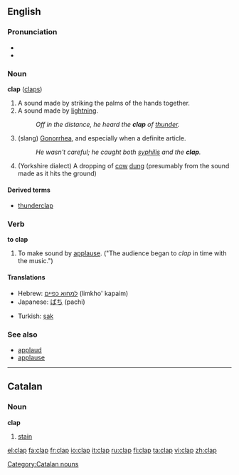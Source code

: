 ==English==

===Pronunciation===
*{{IPA|/klæp/}}
*{{rhymes|æp}}

===Noun===
'''clap''' ([[claps]])
#A sound made by striking the palms of the hands together.
#A sound made by [[lightning]]. 
#:''Off in the distance, he heard the '''clap''' of [[thunder]].''
#(slang) [[Gonorrhea]], and especially when a definite article. 
#:''He wasn't careful; he caught both [[syphilis]] and the '''clap'''.''
#(Yorkshire dialect) A dropping of [[cow]] [[dung]] (presumably from the sound made as it hits the ground)

====Derived terms====
*[[thunderclap]]

===Verb===
'''to clap'''

#To make sound by [[applause]].  ("The audience began to ''clap'' in time with the music.")
====Translations====
{{top}}
*Hebrew: [[למחוא כפיים]] (limkho' kapaim)
*Japanese: [[ぱち]]  (pachi)
{{mid}}
*Turkish: [[şak]]
{{bottom}}

===See also===
*[[applaud]]
*[[applause]]

----

==Catalan==
===Noun===
'''clap'''

# [[stain]]

[[Category:Catalan nouns]]

[[el:clap]]
[[fa:clap]]
[[fr:clap]]
[[io:clap]]
[[it:clap]]
[[ru:clap]]
[[fi:clap]]
[[ta:clap]]
[[vi:clap]]
[[zh:clap]]